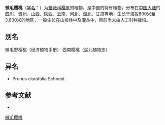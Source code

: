 {{Speciesbox
| name = 微毛樱桃
| status = 
| status_system = 
| image =
| genus = Cerasus
| species = clarofolia
| authority = (Schneid.) Yü et Li
}}

'''微毛樱桃'''（[[学名|学名]]：{{lang|la|''Cerasus clarofolia''}}）为[[蔷薇科|蔷薇科]][[樱属|樱属]]的植物，是中国的特有植物。分布在[[中国大陆|中国大陆]]的[[四川|四川]]、[[贵州|贵州]]、[[山西|山西]]、[[陕西|陕西]]、[[云南|云南]]、[[河北|河北]]、[[湖北|湖北]]、[[甘肃|甘肃]]等地，生长于海拔800米至3,600米的地区，一般生长在山坡林中及灌丛中，目前尚未由人工引种栽培。

== 别名 ==
微毛野樱桃（经济植物手册） 西南樱桃（湖北植物志）

== 异名 ==
* Prunus clarofolia Schneid.

== 参考文献 ==
<div class="references-small">
* {{cite web| url =http://www.bioinfo.cn/db05/KmzwSpecies.php?action=view&id=18216| title =微毛樱桃| work =《中国高等植物数据库全库》| publisher =中国科学院微生物研究所| author =昆明植物研究所| accessdate =2009-02-25| deadurl =yes| archiveurl =https://web.archive.org/web/20160305073429/http://www.bioinfo.cn/db05/KmzwSpecies.php?action=view&id=18216| archivedate =2016-03-05}}
</div>
{{Taxonbar|from=Q11071385}}

[[Category:樱|微毛樱桃]]


{{植物小作品}}